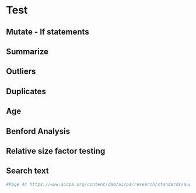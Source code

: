 # Test

## Mutate - If statements

## Summarize

## Outliers

## Duplicates

## Age

## Benford Analysis

## Relative size factor testing

## Search text {#test-searchtext}

```r
#Page 44 https://www.aicpa.org/content/dam/aicpa/research/standards/auditattest/downloadabledocuments/sas-142.pdf
```